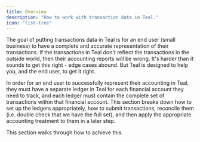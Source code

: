 ```yaml
---
title: Overview
description: "How to work with transaction data in Teal."
icon: "list-tree"
---
```


The goal of putting transactions data in Teal is for an end user (small business) to have a complete and accurate representation of their transactions. If the transactions in Teal don't reflect the transactions in the outside world, then their accounting reports will be wrong. It's harder than it sounds to get this right - edge cases abound. But Teal is designed to help you, and the end user, to get it right.

In order for an end user to successfully represent their accounting in Teal, they must have a separate ledger in Teal for each financial account they need to track, and each ledger must contain the complete set of transactions within that financial account. This section breaks down how to set up the ledgers appropriately, how to submit transactions, reconcile them (i.e. double check that we have the full set), and then apply the appropriate accounting treatment to them in a later step.

This section walks through how to achieve this. 
